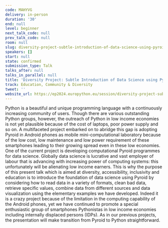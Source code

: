 ```yaml
---
code: MAHYVG
delivery: in-person
duration: '30'
end: null
level: beginner
next_talk_code: null
prev_talk_code: null
room: null
slug: diversity-project-subtle-introduction-of-data-science-using-pyroid
speakers: []
start: null
state: confirmed
submission_type: Talk
talks_after: null
talks_in_parallel: null
title: 'Diversity Project: Subtle Introduction of Data Science using Pyroid'
track: Education, Community & Diversity
tweet: ''
website_url: https://ep2024.europython.eu/session/diversity-project-subtle-introduction-of-data-science-using-pyroid
---
```


Python is a beautiful and unique programming language with a continuously increasing   community of users. Though there are various outstanding Python groups, however, the outreach of Python in low income economies is not yet plausible because of the cost of laptops, poor power supply and so on. A multifaceted project embarked on to abridge this gap is adopting Pyroid in Android phones as mobile mini-computational laboratory because of the low cost, low maintenance and low power requirement of these smartphones leading to their growing spread even in these low economies. One of the current project is developing computational Pyroid programmes for data science. Globally data science is lucrative and vast employer of labour that is advancing with increasing power of computing systems: this unfortunately will be alienating low income earners. This is why the purpose of this present talk which is aimed at diversity, accessibility, inclusivity and education is to introduce the foundation of data science using Pyroid by considering how to read data in a variety of formats, clean bad data, retrieve specific values, combine data from different sources and data visualization using the elementary examples we have developed. Indeed it is a crazy project because of the limitation in the computing capability of the Android phones, yet we have continued to promote a special enthusiastic group of smartphones Pythonistas in low income economies including internally displaced persons (IDPs). As in our previous projects, the presentation will make transition from Pyroid to Python straightforward.
